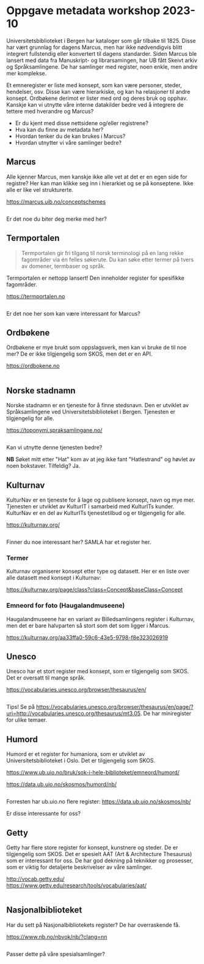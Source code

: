 

# Oppgave metadata workshop 2023-10

Universitetsbiblioteket i Bergen har kataloger som går tilbake til 1825. Disse har vært grunnlag for dagens Marcus, men har ikke nødvendigvis blitt integrert fullstendig eller konvertert til dagens standarder. Siden Marcus ble lansert med data fra Manuskript- og librarsamingen, har UB fått Skeivt arkiv og Språksamlingene. De har samlinger med register, noen enkle, men andre mer komplekse. 

Et emneregister er liste med konsept, som kan være personer, steder, hendelser, osv. Disse kan være hierarkiske, og kan ha relasjoner til andre konsept. Ordbøkene derimot er lister med ord og deres bruk og opphav. Kanskje kan vi utnytte våre interne datakilder bedre ved å integrere de tettere med hverandre og Marcus?

* Er du kjent med disse nettsidene og/eller registrene? 
* Hva kan du finne av metadata her?
* Hvordan tenker du de kan brukes i Marcus?
* Hvordan utnytter vi våre samlinger bedre?

## Marcus

Alle kjenner Marcus, men kanskje ikke alle vet at det er en egen side for registre? Her kan man klikke seg inn i hierarkiet og se på konseptene. Ikke alle er like vel strukturerte. 

https://marcus.uib.no/conceptschemes

<Image src="/img/marcus.png" alt="" width={500} height={500} className="shadow-xl" />

Er det noe du biter deg merke med her?

## Termportalen

> Termportalen gir fri tilgang til norsk terminologi på en lang rekke fagområder via én felles søkerute. Du kan søke etter termer på tvers av domener, termbaser og språk. 

Termportalen er nettopp lansert! Den inneholder register for spesifikke fagområder.

https://termportalen.no

<Image src="/img/termportalen.png" alt="" width={500} height={500} className="shadow-xl" />

Er det noe her som kan være interessant for Marcus?

## Ordbøkene

Ordbøkene er mye brukt som oppslagsverk, men kan vi bruke de til noe mer? De er ikke tilgjengelig som SKOS, men det er en API.

https://ordbokene.no

<Image src="/img/ordbokene.png" alt="" width={500} height={500} className="shadow-xl" />

## Norske stadnamn

Norske stadnamn er en tjeneste for å finne stedsnavn. Den er utviklet av Språksamlingene ved Universitetsbiblioteket i Bergen. Tjenesten er tilgjengelig for alle.

https://toponymi.spraksamlingane.no/

<Image src="/img/stadnamn.png" alt="" width={500} height={500} className="shadow-xl" />

Kan vi utnytte denne tjenesten bedre?

**NB** Søket mitt etter "Hat" kom av at jeg ikke fant "Hatlestrand" og høvlet av noen bokstaver. Tilfeldig? Ja.

## Kulturnav

KulturNav er en tjeneste for å lage og publisere konsept, navn og mye mer. Tjenesten er utviklet av KulturIT i samarbeid med KulturITs kunder. KulturNav er en del av KulturITs tjenestetilbud og er tilgjengelig for alle.

https://kulturnav.org/

<Image src="/img/kulturnav.png" alt="" width={500} height={500} className="shadow-xl" />

Finner du noe interessant her? SAMLA har et register her.

### Termer 

Kulturnav organiserer konsept etter type og datasett. Her er en liste over alle datasett med konsept i Kulturnav:

https://kulturnav.org/page/class?class=Concept&baseClass=Concept


### Emneord for foto (Haugalandmuseene)

Haugalandmuseene har en variant av Billedsamlingens register i Kulturnav, men det er bare halvparten så stort som det som ligger i Marcus.

https://kulturnav.org/aa33ffa0-59c6-43e5-9798-f8e323026919


## Unesco

Unesco har et stort register med konsept, som er tilgjengelig som SKOS. Det er oversatt til mange språk.

https://vocabularies.unesco.org/browser/thesaurus/en/

<Image src="/img/unesco.png" alt="" width={500} height={500} className="shadow-xl" />

Tips! Se på https://vocabularies.unesco.org/browser/thesaurus/en/page/?uri=http://vocabularies.unesco.org/thesaurus/mt3.05. De har miniregister for ulike temaer.

## Humord

Humord er et register for humaniora, som er utviklet av Universitetsbiblioteket i Oslo. Det er tilgjengelig som SKOS.

https://www.ub.uio.no/bruk/sok-i-hele-biblioteket/emneord/humord/

https://data.ub.uio.no/skosmos/humord/nb/

<Image src="/img/humord.png" alt="" width={500} height={500} className="shadow-xl" />

Forresten har ub.uio.no flere register: https://data.ub.uio.no/skosmos/nb/

Er disse interessante for oss?

## Getty

Getty har flere store register for konsept, kunstnere og steder. De er tilgjengelig som SKOS. Det er spesielt AAT (Art & Architecture Thesaurus) som er interessant for oss. De har god dekning på teknikker og prosesser, som er viktig for detaljerte beskrivelser av våre samlinger.

http://vocab.getty.edu/
https://www.getty.edu/research/tools/vocabularies/aat/

<Image src="/img/getty.png" alt="" width={500} height={500} className="shadow-xl" />



## Nasjonalbiblioteket

Har du sett på Nasjonalbibliotekets register? De har overraskende få.

https://www.nb.no/nbvok/nb/?clang=nn

<Image src="/img/nb.png" alt="" width={500} height={500} className="shadow-xl" />

Passer dette på våre spesialsamlinger?